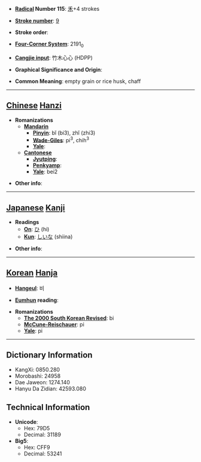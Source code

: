 * '''[[Wiktionary:Chinese radical index| Radical]] Number 115''': [[Wiktionary:Chinese radical index 禾|禾]]+4 strokes

* '''[[Wiktionary:Chinese total strokes index|Stroke number]]''': [[Wiktionary:Chinese total strokes index 9|9]]

* '''Stroke order''': 

* '''[[Wiktionary:Chinese four corner index|Four-Corner System]]''': 2191<sub>0</sub>

* '''[[Wiktionary:Chinese Cangjie index|Cangjie input]]''': 竹木心心 (HDPP)

* '''Graphical Significance and Origin''': 

* '''Common Meaning''': empty grain or rice husk, chaff

----

== [[Chinese]] [[Hanzi]] ==

* '''Romanizations'''
** '''[[Mandarin]]'''
*** '''[[Pinyin]]''': bǐ (bi3), zhǐ (zhi3)
*** '''[[Wade-Giles]]''': pi<sup>3</sup>, chih<sup>3</sup>
*** '''[[Yale]]''': 
** '''[[Cantonese]]'''
*** '''[[Jyutping]]''':
*** '''[[Penkyamp]]''': 
*** '''[[Yale]]''': bei2

* '''Other info''': 

----

== [[Japanese]] [[Kanji]] ==

* '''Readings'''
** '''[[On]]''': [[ひ]] (hi)
** '''[[Kun]]''': [[しいな]] (shiina)

* '''Other info''':  

----

== [[Korean]] [[Hanja]] ==

* '''[[Hangeul]]''': 비

* '''[[Eumhun]] reading''': 

* '''Romanizations'''
** '''[[The 2000 South Korean Revised Romanization|The 2000 South Korean Revised]]''': bi
** '''[[McCune-Reischauer]]''': pi
** '''[[Yale]]''': pi

----

== Dictionary Information ==

* KangXi: 0850.280
* Morobashi: 24958
* Dae Jaweon: 1274.140
* Hanyu Da Zidian: 42593.080

== Technical Information ==

* '''Unicode''':
** Hex: 79D5
** Decimal: 31189
* '''Big5''':
** Hex: CFF9
** Decimal: 53241